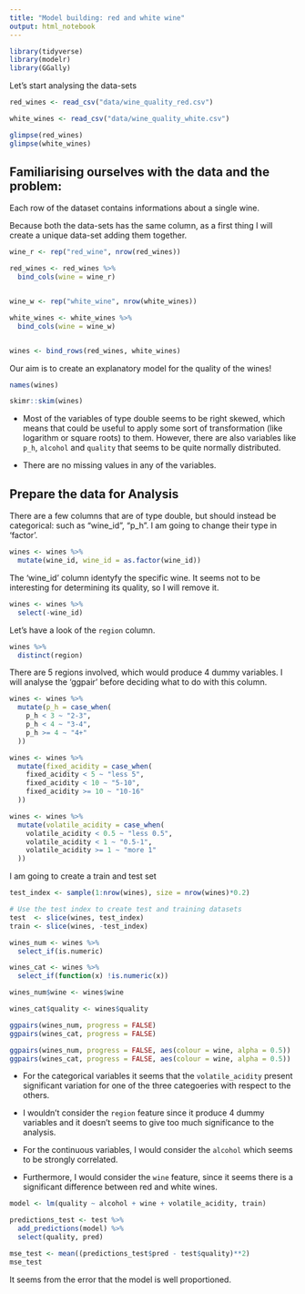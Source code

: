 ```yaml
---
title: "Model building: red and white wine"
output: html_notebook
---
```


```r
library(tidyverse)
library(modelr)
library(GGally)
```

Let's start analysing the data-sets


```r
red_wines <- read_csv("data/wine_quality_red.csv")

white_wines <- read_csv("data/wine_quality_white.csv")
```



```r
glimpse(red_wines)
glimpse(white_wines)

```
## Familiarising ourselves with the data and the problem:

Each row of the dataset contains informations about a single wine.

Because both the data-sets has the same column, as a first thing I will create a unique data-set adding them together.


```r
wine_r <- rep("red_wine", nrow(red_wines))

red_wines <- red_wines %>% 
  bind_cols(wine = wine_r)


wine_w <- rep("white_wine", nrow(white_wines))

white_wines <- white_wines %>% 
  bind_cols(wine = wine_w)


wines <- bind_rows(red_wines, white_wines)
```


Our aim is to create an explanatory model for the quality of the wines!


```r
names(wines)
```
```r
skimr::skim(wines)
```

- Most of the variables of type double seems to be right skewed, which means that could be useful to apply some sort of transformation (like logarithm or square roots) to them. However, there are also variables like `p_h`, `alcohol` and `quality` that seems to be quite normally distributed.

- There are no missing values in any of the variables.


## Prepare the data for Analysis

There are a few columns that are of type double, but should instead be categorical: such as "wine_id", "p_h". I am going to change their type in 'factor'.

```r
wines <- wines %>% 
  mutate(wine_id, wine_id = as.factor(wine_id)) 
```

The 'wine_id' column identyfy the specific wine. It seems not to be interesting for determining its quality, so I will remove it.

```r
wines <- wines %>% 
  select(-wine_id)
```



Let's have a look of the `region` column.

```r
wines %>% 
  distinct(region)
```

There are 5 regions involved, which would produce 4 dummy variables. I will analyse the 'ggpair' before deciding what to do with this column.

```r
wines <- wines %>% 
  mutate(p_h = case_when(
    p_h < 3 ~ "2-3",
    p_h < 4 ~ "3-4",
    p_h >= 4 ~ "4+"
  )) 
```


```r
wines <- wines %>% 
  mutate(fixed_acidity = case_when(
    fixed_acidity < 5 ~ "less 5",
    fixed_acidity < 10 ~ "5-10",
    fixed_acidity >= 10 ~ "10-16"
  ))
```

```r
wines <- wines %>% 
  mutate(volatile_acidity = case_when(
    volatile_acidity < 0.5 ~ "less 0.5",
    volatile_acidity < 1 ~ "0.5-1",
    volatile_acidity >= 1 ~ "more 1"
  ))
```



I am going to create a train and test set

```r
test_index <- sample(1:nrow(wines), size = nrow(wines)*0.2)

# Use the test index to create test and training datasets
test  <- slice(wines, test_index)
train <- slice(wines, -test_index)
```




```r
wines_num <- wines %>% 
  select_if(is.numeric)

wines_cat <- wines %>% 
  select_if(function(x) !is.numeric(x))

wines_num$wine <- wines$wine

wines_cat$quality <- wines$quality
```

```r
ggpairs(wines_num, progress = FALSE)
ggpairs(wines_cat, progress = FALSE)
```




```r
ggpairs(wines_num, progress = FALSE, aes(colour = wine, alpha = 0.5))
ggpairs(wines_cat, progress = FALSE, aes(colour = wine, alpha = 0.5))
```



- For the categorical variables it seems that the `volatile_acidity` present significant variation for one of the three categoeries with respect to the others.
 - I wouldn't consider the `region` feature since it produce 4 dummy variables and it doesn't seems to give too much significance to the analysis.
 
 - For the continuous variables, I would consider the `alcohol` which seems to be strongly correlated.
 
 - Furthermore, I would consider the `wine` feature, since it seems there is a significant difference between red and white wines.
 
 
```r
model <- lm(quality ~ alcohol + wine + volatile_acidity, train)
```
 

```r
predictions_test <- test %>%
  add_predictions(model) %>%
  select(quality, pred)
```

```r
mse_test <- mean((predictions_test$pred - test$quality)**2)
mse_test
```
It seems from the error that the model is well proportioned.



























































































































